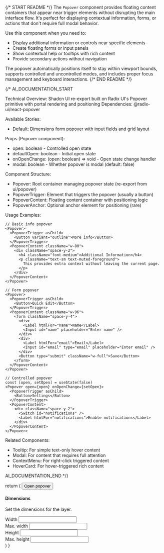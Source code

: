 
{/* START README */}
The `Popover` component provides floating content containers that appear near trigger elements without disrupting the main interface flow. It's perfect for displaying contextual information, forms, or actions that don't require full modal behavior.

Use this component when you need to:

- Display additional information or controls near specific elements
- Create floating forms or input panels
- Show contextual help or tooltips with rich content
- Provide secondary actions without navigation

The popover automatically positions itself to stay within viewport bounds, supports controlled and uncontrolled modes, and includes proper focus management and keyboard interactions.
{/* END README */}

{/\*
AI_DOCUMENTATION_START

Technical Overview: Shadcn UI re-export built on Radix UI's Popover primitive with portal rendering and positioning
Dependencies: @radix-ui/react-popover

Available Stories:

- Default: Dimensions form popover with input fields and grid layout

Props (Popover component):

- open: boolean - Controlled open state
- defaultOpen: boolean - Initial open state
- onOpenChange: (open: boolean) => void - Open state change handler
- modal: boolean - Whether popover is modal (default: false)

Component Structure:

- Popover: Root container managing popover state (re-export from ui/popover)
- PopoverTrigger: Element that triggers the popover (usually a button)
- PopoverContent: Floating content container with positioning logic
- PopoverAnchor: Optional anchor element for positioning (rare)

Usage Examples:

```tsx
// Basic info popover
<Popover>
  <PopoverTrigger asChild>
    <Button variant="outline">More info</Button>
  </PopoverTrigger>
  <PopoverContent className="w-80">
    <div className="space-y-2">
      <h4 className="font-medium">Additional Information</h4>
      <p className="text-sm text-muted-foreground">
        This provides extra context without leaving the current page.
      </p>
    </div>
  </PopoverContent>
</Popover>

// Form popover
<Popover>
  <PopoverTrigger asChild>
    <Button>Quick Edit</Button>
  </PopoverTrigger>
  <PopoverContent className="w-96">
    <form className="space-y-4">
      <div>
        <Label htmlFor="name">Name</Label>
        <Input id="name" placeholder="Enter name" />
      </div>
      <div>
        <Label htmlFor="email">Email</Label>
        <Input id="email" type="email" placeholder="Enter email" />
      </div>
      <Button type="submit" className="w-full">Save</Button>
    </form>
  </PopoverContent>
</Popover>

// Controlled popover
const [open, setOpen] = useState(false)
<Popover open={open} onOpenChange={setOpen}>
  <PopoverTrigger asChild>
    <Button>Settings</Button>
  </PopoverTrigger>
  <PopoverContent>
    <div className="space-y-2">
      <Switch id="notifications" />
      <Label htmlFor="notifications">Enable notifications</Label>
    </div>
  </PopoverContent>
</Popover>
```

Related Components:

- Tooltip: For simple text-only hover content
- Modal: For content that requires full attention
- ContextMenu: For right-click triggered content
- HoverCard: For hover-triggered rich content

AI_DOCUMENTATION_END
\*/}

  return (
    <Popover>
      <PopoverTrigger asChild>
        <Button variant="outline">Open popover</Button>
      </PopoverTrigger>
      <PopoverContent className="w-80">
        <div className="grid gap-4">
          <div className="space-y-2">
            <h4 className="leading-none font-medium">Dimensions</h4>
            <p className="text-muted-foreground text-sm">
              Set the dimensions for the layer.
            </p>
          </div>
          <div className="grid gap-2">
            <div className="grid grid-cols-3 items-center gap-4">
              <ShadcnLabel htmlFor="width">Width</ShadcnLabel>
              <Input
                id="width"
                defaultValue="100%"
                className="col-span-2 h-8"
              />
            </div>
            <div className="grid grid-cols-3 items-center gap-4">
              <ShadcnLabel htmlFor="maxWidth">Max. width</ShadcnLabel>
              <Input
                id="maxWidth"
                defaultValue="300px"
                className="col-span-2 h-8"
              />
            </div>
            <div className="grid grid-cols-3 items-center gap-4">
              <ShadcnLabel htmlFor="height">Height</ShadcnLabel>
              <Input
                id="height"
                defaultValue="25px"
                className="col-span-2 h-8"
              />
            </div>
            <div className="grid grid-cols-3 items-center gap-4">
              <ShadcnLabel htmlFor="maxHeight">Max. height</ShadcnLabel>
              <Input
                id="maxHeight"
                defaultValue="none"
                className="col-span-2 h-8"
              />
            </div>
          </div>
        </div>
      </PopoverContent>
    </Popover>
  )
}
